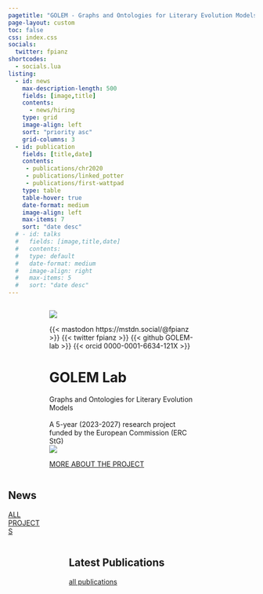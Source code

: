 ```yaml
---
pagetitle: "GOLEM - Graphs and Ontologies for Literary Evolution Models"
page-layout: custom
toc: false
css: index.css
socials:
  twitter: fpianz
shortcodes:
  - socials.lua
listing: 
  - id: news
    max-description-length: 500
    fields: [image,title]
    contents: 
      - news/hiring
    type: grid
    image-align: left
    sort: "priority asc"
    grid-columns: 3
  - id: publication
    fields: [title,date]
    contents: 
     - publications/chr2020
     - publications/linked_potter
     - publications/first-wattpad
    type: table
    table-hover: true
    date-format: medium
    image-align: left
    max-items: 7
    sort: "date desc"
  # - id: talks
  #   fields: [image,title,date]
  #   contents: 
  #   type: default
  #   date-format: medium
  #   image-align: right
  #   max-items: 5
  #   sort: "date desc"
---
```




::: {.vspace}
:::




:::: {.columns}

::: {.column .col-v-center width="15%"}
:::



::: {.column .col-v-center width="70%"}


::: {.portrait}
![](static/img/avatar.png)

:::{.socials}
{{< mastodon https://mstdn.social/@fpianz >}}
{{< twitter fpianz >}}
{{< github GOLEM-lab >}}
{{< orcid 0000-0001-6634-121X >}}
:::

:::

# GOLEM Lab
::: {.termeh-intro}
Graphs and Ontologies for Literary Evolution Models
<br>
<br>
A 5-year (2023-2027) research project funded by the European Commission (ERC StG)
<br>
![](static/img/LOGO_ERC-FLAG_EU_.jpg)

:::
:::{.about-link}
[MORE ABOUT THE PROJECT](about/)
:::
:::


::: {.vspace}
:::

::: {.column .col-v-center width="20%"}
:::

::::





::::{.columns}
::: {.home-section}
::: {.column .col-v-center width="15%"}
:::

::: {.column .col-v-center width="70%"}

## News
:::{#news}
:::

:::{.all-link}
[ALL PROJECTS](news/)
:::

:::
:::
::::




::::{.columns}


::: {.column .col-v-center width="15%"}
:::

::: {.column .col-v-center width="70%"}

## Latest Publications
:::{#publication}
:::

::: {.all-link}
[all publications](publications/)
:::

:::
::::


<!-- ::::{.columns} -->
<!-- ::: {.home-section} -->
<!-- ::: {.column .col-v-center width="15%"} -->
<!-- ::: -->

<!-- ::: {.column .col-v-center width="70%"} -->

<!-- ## R packages -->
<!-- <div id="listing-rpckg" class="quarto-listing quarto-listing-container-grid"> -->
<!-- <div class="list grid quarto-listing-cols-3"><div class="g-col-1" data-index="0" data-categories="entropy" data-listing-file-modified-sort="1665686493490" data-listing-reading-time-sort="0.005" data-listing-date-sort="null"> -->
<!-- <a href="/project/seand/#r-package-netropy" class="quarto-grid-link"> -->
<!-- <div class="quarto-grid-item card h-100 card-left"> -->
<!-- <p class="card-img-top"> -->
<!-- <img src="./rpackage/netropy/featured.png" class="thumbnail-image card-img" style="height: 150px;"> -->
<!-- </p> -->
<!-- </div> -->
<!-- </a> -->
<!-- </div><div class="g-col-1" data-index="1" data-categories="entropy" data-listing-file-modified-sort="1665686604701" data-listing-reading-time-sort="0.005" data-listing-date-sort="null"> -->
<!-- <a href="/project/rmm/#r-package-multigraphr" class="quarto-grid-link"> -->
<!-- <div class="quarto-grid-item card h-100 card-left"> -->
<!-- <p class="card-img-top"> -->
<!-- <img src="./rpackage/multigraphr/featured.png" class="thumbnail-image card-img" style="height: 150px;"> -->
<!-- </p> -->
<!-- </div> -->
<!-- </a> -->
<!-- </div></div> -->
<!-- <div class="listing-no-matching d-none"> -->
<!-- No matching items -->
<!-- </div> -->
<!-- </div> -->

<!-- ::: -->
<!-- ::: {.vspace} -->
<!-- ::: -->
<!-- ::: -->
<!-- :::: -->


<!-- ::::{.columns} -->

<!-- ::: {.column .col-v-center width="15%"} -->
<!-- ::: -->

<!-- ::: {.column .col-v-center width="70%"} -->




<!-- ## Recent Talks -->
<!-- :::{#talks} -->
<!-- ::: -->

<!-- ::: {.all-link} -->
<!-- [more talks](talks/) -->
<!-- ::: -->
<!-- ::: -->

<!-- :::: -->

<!-- ::: {.vspace} -->
<!-- ::: -->
